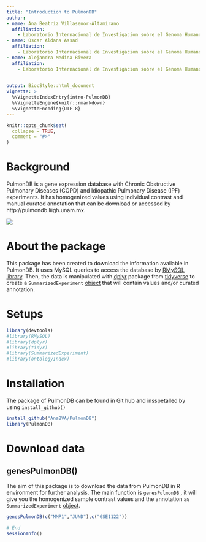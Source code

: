 ```yaml
---
title: "Introduction to PulmonDB"
author: 
- name: Ana Beatriz Villasenor-Altamirano
  affiliation:
    - Laboratorio Internacional de Investigacion sobre el Genoma Humano (LIIGH), UNAM
- name: Oscar Aldana Assad
  affiliation:
    - Laboratorio Internacional de Investigacion sobre el Genoma Humano (LIIGH), UNAM
- name: Alejandra Medina-Rivera
  affiliation:
    - Laboratorio Internacional de Investigacion sobre el Genoma Humano (LIIGH), UNAM
 

output: BiocStyle::html_document
vignette: >
  %\VignetteIndexEntry{intro-PulmonDB}
  %\VignetteEngine{knitr::rmarkdown}
  %\VignetteEncoding{UTF-8}
---
```



```r
knitr::opts_chunk$set(
  collapse = TRUE,
  comment = "#>"
)
```



# Background

PulmonDB is a gene expression database with Chronic Obstructive Pulmonary Diseases (COPD) and Idiopathic Pulmonary Disease (IPF) experiments. It has homogenized values using individual contrast and manual curated annotation that can be download or accessed by http://pulmondb.liigh.unam.mx. 

![](../Figures/pulmondb.jpg)

# About the package 

This package has been created to download the information available in PulmonDB. It uses MySQL queries to access the database by [RMySQL library](https://cran.r-project.org/web/packages/RMySQL/index.html). Then, the data is manipulated with [dplyr](https://dplyr.tidyverse.org/) package from [tidyverse](https://www.tidyverse.org/) to create a `SummarizedExperiment` [object](https://bioconductor.org/packages/3.9/bioc/vignettes/SummarizedExperiment/inst/doc/SummarizedExperiment.html) that will contain values and/or curated annotation. 


# Setups


```r
library(devtools)
#library(RMySQL)
#library(dplyr)
#library(tidyr)
#library(SummarizedExperiment)
#library(ontologyIndex)
```

# Installation

The package of PulmonDB can be found in Git hub and insspetalled by using ` install_github()`

```r
install_github("AnaBVA/PulmonDB")
library(PulmonDB)
```

# Download data 
 
## genesPulmonDB()

The aim of this package is to download the data from PulmonDB in R environment for further analysis. The main function is `genesPulmonDB` , it will give you the homogenized sample contrast values and the annotation as `SummarizedExperiment` [object](https://bioconductor.org/packages/3.9/bioc/vignettes/SummarizedExperiment/inst/doc/SummarizedExperiment.html).


```r

genesPulmonDB(c("MMP1","JUND"),c("GSE1122"))

```




```r
# End
sessionInfo()
```
